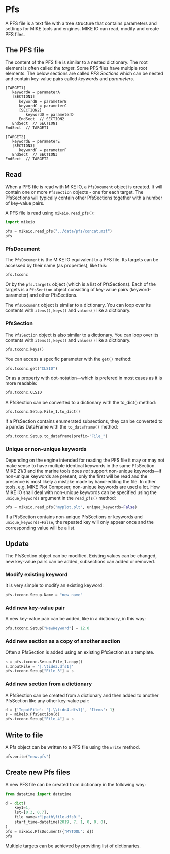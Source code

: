 # Pfs

A PFS file is a text file with a tree structure that contains parameters and settings for MIKE tools and engines. MIKE IO can read, modify and create PFS files. 

## The PFS file

The content of the PFS file is similar to a nested dictionary. The root element is often called the *target*. Some PFS files have multiple root elements. The below sections are called *PFS Sections* which can be nested and contain key-value pairs called *keywords* and *parameters*. 

```
[TARGET1]
   keywordA = parameterA
   [SECTION1]
      keywordB = parameterB
      keywordC = parameterC
      [SECTION2]
         keywordD = parameterD         
      EndSect  // SECTION2 
   EndSect  // SECTION1 
EndSect  // TARGET1

[TARGET2]
   keywordE = parameterE 
   [SECTION3]
      keywordF = parameterF
   EndSect  // SECTION3 
EndSect  // TARGET2
```

## Read

When a PFS file is read with MIKE IO, a `PfsDocument` object is created. It will contain one or more `PfsSection` objects - one for each target. The PfsSections will typically contain other PfsSections together with a number of key-value pairs. 

A PFS file is read using `mikeio.read_pfs()`:

```python
import mikeio

pfs = mikeio.read_pfs("../data/pfs/concat.mzt")
pfs
```

### PfsDocument

The `PfsDocument` is the MIKE IO equivalent to a PFS file. Its targets can be accessed by their name (as properties), like this:  

```python
pfs.txconc
```

Or by the `pfs.targets` object (which is a list of PfsSections). Each of the targets is a `PfsSection` object consisting of key-value pairs (keyword-parameter) and other PfsSections. 

The `PfsDocument` object is similar to a dictionary. You can loop over its contents with `items()`, `keys()` and `values()` like a dictionary. 


### PfsSection

The `PfsSection` object is also similar to a dictionary. You can loop over its contents with `items()`, `keys()` and `values()` like a dictionary. 

```python
pfs.txconc.keys()
```

You can access a specific parameter with the `get()` method: 

```python
pfs.txconc.get("CLSID")
```

Or as a property with dot-notation---which is prefered in most cases as it is more readable: 

```python
pfs.txconc.CLSID
```

A PfsSection can be converted to a dictionary with the to_dict() method: 

```python
pfs.txconc.Setup.File_1.to_dict()
```

If a PfsSection contains enumerated subsections, they can be converted to a pandas DataFrame with the `to_dataframe()` method: 

```python
pfs.txconc.Setup.to_dataframe(prefix="File_")
```



### Unique or non-unique keywords

Depending on the engine intended for reading the PFS file it may or may not make sense to have multiple identical keywords in the same PfsSection. MIKE 21/3 and the marine tools does *not* support non-unique keywords---if non-unique keywords are present, only the first will be read and the presence is most likely a mistake made by hand-editing the file. In other tools, e.g. MIKE Plot Composer, non-unique keywords are used a lot. How MIKE IO shall deal with non-unique keywords can be specified using the `unique_keywords` argument in the `read_pfs()` method: 

```python
pfs = mikeio.read_pfs("myplot.plt", unique_keywords=False)
```

If a PfsSection contains non-unique PfsSections or keywords and `unique_keywords=False`, the repeated key will only appear once and the corresponding value will be a list. 


## Update

The PfsSection object can be modified. Existing values can be changed, new key-value pairs can be added, subsections can added or removed. 



### Modify existing keyword

It is very simple to modify an existing keyword: 

```python
pfs.txconc.Setup.Name = "new name"
```


### Add new key-value pair

A new key-value pair can be added, like in a dictionary, in this way: 

```python
pfs.txconc.Setup["NewKeyword"] = 12.0
```


### Add new section as a copy of another section

Often a PfsSection is added using an existing PfsSection as a template. 

```python
s = pfs.txconc.Setup.File_1.copy()
s.InputFile = '|.\tide3.dfs1|'
pfs.txconc.Setup["File_3"] = s
```



### Add new section from a dictionary

A PfsSection can be created from a dictionary and then added to another PfsSection like any other key-value pair: 

```python
d = {'InputFile': '|.\\tide4.dfs1|', 'Items': 1}
s = mikeio.PfsSection(d)
pfs.txconc.Setup["File_4"] = s
```



## Write to file

A Pfs object can be written to a PFS file using the `write` method. 

```python
pfs.write("new.pfs")
```


## Create new Pfs files

A new PFS file can be created from dictionary in the following way: 

```python
from datetime import datetime

d = dict(
    key1=1,
    lst=[0.3, 0.7],
    file_name=r"|path\file.dfs0|",
    start_time=datetime(2019, 7, 1, 0, 0, 0),
)
pfs = mikeio.PfsDocument({"MYTOOL": d})
pfs
```

Multiple targets can be achieved by providing list of dictionaries. 



